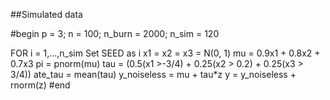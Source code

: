 ##Simulated data

#begin
p = 3; n = 100; n_burn = 2000; n_sim = 120

FOR i = 1,...,n_sim
  Set SEED as i
  x1 = x2 = x3 = N(0, 1)
  mu = 0.9x1 + 0.8x2 + 0.7x3
  pi = pnorm(mu)
  tau = (0.5(x1 >-3/4) + 0.25(x2 > 0.2) + 0.25(x3 > 3/4))
  ate_tau = mean(tau)
  y_noiseless = mu + tau*z
  y = y_noiseless + rnorm(z)
#end  


